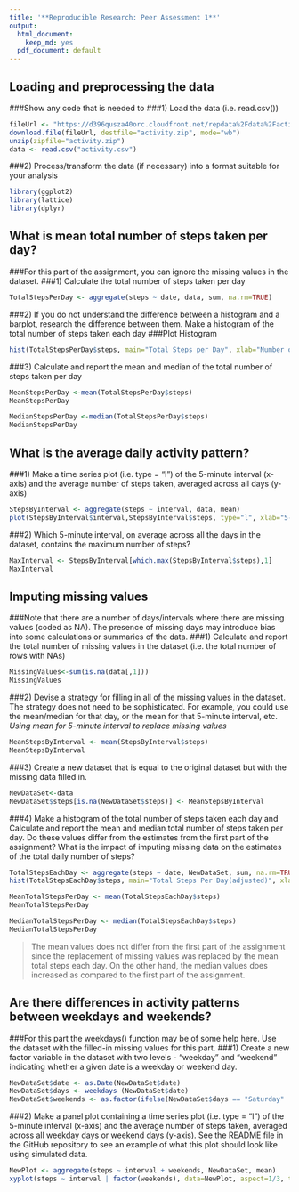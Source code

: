 ```yaml
---
title: '**Reproducible Research: Peer Assessment 1**'
output:
  html_document:
    keep_md: yes
  pdf_document: default
---
```



## **Loading and preprocessing the data**
###Show any code that is needed to
###1) Load the data (i.e. read.csv())  

```r
fileUrl <- "https://d396qusza40orc.cloudfront.net/repdata%2Fdata%2Factivity.zip"  
download.file(fileUrl, destfile="activity.zip", mode="wb")  
unzip(zipfile="activity.zip")  
data <- read.csv("activity.csv")
```

###2) Process/transform the data (if necessary) into a format suitable for your analysis  
```r
library(ggplot2)  
library(lattice)  
library(dplyr)  
```


## **What is mean total number of steps taken per day?**
###For this part of the assignment, you can ignore the missing values in the dataset.
###1) Calculate the total number of steps taken per day
```r
TotalStepsPerDay <- aggregate(steps ~ date, data, sum, na.rm=TRUE)  
```

###2) If you do not understand the difference between a histogram and a barplot, research the difference between them. Make a histogram of the total number of steps taken each day
###Plot Histogram
```r

hist(TotalStepsPerDay$steps, main="Total Steps per Day", xlab="Number of Steps", ylab="Frequency")  
```



###3) Calculate and report the mean and median of the total number of steps taken per day  
```r
MeanStepsPerDay <-mean(TotalStepsPerDay$steps)  
MeanStepsPerDay  

MedianStepsPerDay <-median(TotalStepsPerDay$steps)  
MedianStepsPerDay  
```


## **What is the average daily activity pattern?**
###1) Make a time series plot (i.e. type = "l") of the 5-minute interval (x-axis) and the average number of steps taken, averaged across all days (y-axis)  
```r
StepsByInterval <- aggregate(steps ~ interval, data, mean)  
plot(StepsByInterval$interval,StepsByInterval$steps, type="l", xlab="5-minute Interval", ylab="Number of Steps", main="Average Number of Steps per 5-minute Interval")  
```



###2) Which 5-minute interval, on average across all the days in the dataset, contains the maximum number of steps?  
```r
MaxInterval <- StepsByInterval[which.max(StepsByInterval$steps),1]  
MaxInterval  
```


## **Imputing missing values**
###Note that there are a number of days/intervals where there are missing values (coded as NA). The presence of missing days may introduce bias into some calculations or summaries of the data.
###1) Calculate and report the total number of missing values in the dataset (i.e. the total number of rows with NAs)  
```r
MissingValues<-sum(is.na(data[,1]))  
MissingValues  

```

###2) Devise a strategy for filling in all of the missing values in the dataset. The strategy does not need to be sophisticated. For example, you could use the mean/median for that day, or the mean for that 5-minute interval, etc.
*Using mean for 5-minute interval to replace missing values*  
```r
MeanStepsByInterval <- mean(StepsByInterval$steps)  
MeanStepsByInterval  
```

###3) Create a new dataset that is equal to the original dataset but with the missing data filled in.  
```r
NewDataSet<-data  
NewDataSet$steps[is.na(NewDataSet$steps)] <- MeanStepsByInterval  
```

###4) Make a histogram of the total number of steps taken each day and Calculate and report the mean and median total number of steps taken per day. Do these values differ from the estimates from the first part of the assignment? What is the impact of imputing missing data on the estimates of the total daily number of steps?  
```r
TotalStepsEachDay <- aggregate(steps ~ date, NewDataSet, sum, na.rm=TRUE)  
hist(TotalStepsEachDay$steps, main="Total Steps Per Day(adjusted)", xlab="Number of Steps", ylab="Frequency")  
```
 

```r
MeanTotalStepsPerDay <- mean(TotalStepsEachDay$steps)  
MeanTotalStepsPerDay  

MedianTotalStepsPerDay <- median(TotalStepsEachDay$steps)  
MedianTotalStepsPerDay  
```

>The mean values does not differ from the first part of the assignment since the replacement of missing values was replaced by the mean total steps each day. On the other hand, the median values does increased as compared to the first part of the assignment.



## **Are there differences in activity patterns between weekdays and weekends?**
###For this part the weekdays() function may be of some help here. Use the dataset with the filled-in missing values for this part.
###1) Create a new factor variable in the dataset with two levels - "weekday" and "weekend" indicating whether a given date is a weekday or weekend day.  
```r
NewDataSet$date <- as.Date(NewDataSet$date)  
NewDataSet$days <- weekdays (NewDataSet$date)  
NewDataSet$weekends <- as.factor(ifelse(NewDataSet$days == "Saturday" | NewDataSet$days == "Sunday", "weekends", "weekdays"))  
```

###2) Make a panel plot containing a time series plot (i.e. type = "l") of the 5-minute interval (x-axis) and the average number of steps taken, averaged across all weekday days or weekend days (y-axis). See the README file in the GitHub repository to see an example of what this plot should look like using simulated data.  
```r
NewPlot <- aggregate(steps ~ interval + weekends, NewDataSet, mean)  
xyplot(steps ~ interval | factor(weekends), data=NewPlot, aspect=1/3, type="l", xlab="5-minute Interval", ylab="Average Steps Taken", main="Average Steps per 5-minute Interval")  
```
  
